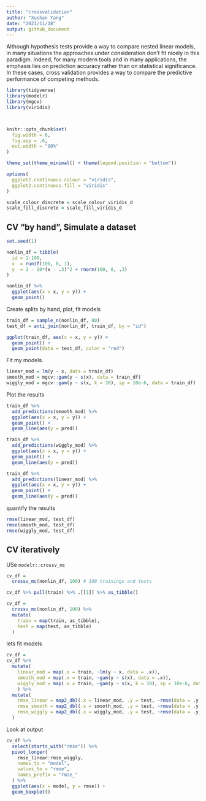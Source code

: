 ```yaml
---
title: "crossvalidation"
author: "Xuehan Yang"
date: "2021/11/18"
output: github_document
---
```


Although hypothesis tests provide a way to compare nested linear models, in many situations the approaches under consideration don’t fit nicely in this paradigm. Indeed, for many modern tools and in many applications, the emphasis lies on prediction accuracy rather than on statistical significance. In these cases, cross validation provides a way to compare the predictive performance of competing methods.

```r
library(tidyverse)
library(modelr)
library(mgcv)
library(viridis)



knitr::opts_chunk$set(
  fig.width = 6,
  fig.asp = .6,
  out.width = "90%"
)

theme_set(theme_minimal() + theme(legend.position = "bottom"))

options(
  ggplot2.continuous.colour = "viridis",
  ggplot2.continuous.fill = "viridis"
)

scale_colour_discrete = scale_colour_viridis_d
scale_fill_discrete = scale_fill_viridis_d
```

## CV "by hand", Simulate a dataset

```r
set.seed(1)

nonlin_df = tibble(
  id = 1:100,
  x  = runif(100, 0, 1),
  y  = 1 - 10*(x - .3)^2 + rnorm(100, 0, .3)  
)

nonlin_df %>% 
  ggplot(aes(x = x, y = y)) +
  geom_point()
```

Create splits by hand, plot, fit models

```r
train_df = sample_n(nonlin_df, 80)
test_df = anti_join(nonlin_df, train_df, by = "id")

ggplot(train_df, aes(x = x, y = y)) +
  geom_point() +
  geom_point(data = test_df, color = "red")

```

Fit my models.

```r
linear_mod = lm(y ~ x, data = train_df)
smooth_mod = mgcv::gam(y ~ s(x), data = train_df)
wiggly_mod = mgcv::gam(y ~ s(x, k = 30), sp = 10e-6, data = train_df)
```

Plot the results

```r
train_df %>% 
  add_predictions(smooth_mod) %>% 
  ggplot(aes(x = x, y = y)) +
  geom_point() +
  geom_line(aes(y = pred))
```

```r
train_df %>% 
  add_predictions(wiggly_mod) %>% 
  ggplot(aes(x = x, y = y)) +
  geom_point() +
  geom_line(aes(y = pred))
```

```r
train_df %>% 
  add_predictions(linear_mod) %>% 
  ggplot(aes(x = x, y = y)) +
  geom_point() +
  geom_line(aes(y = pred))
```

quantify the results

```r
rmse(linear_mod, test_df)
rmse(smooth_mod, test_df)
rmse(wiggly_mod, test_df)
```

## CV iteratively

USe `modelr::crossv_mc`

```r
cv_df = 
  crossv_mc(nonlin_df, 100) # 100 trainings and tests

cv_df %>% pull(train) %>% .[[1]] %>% as_tibble()
```

```r
cv_df = 
  crossv_mc(nonlin_df, 100) %>% 
  mutate(
    train = map(train, as_tibble),
    test = map(test, as_tibble)
  )
```

lets fit models

```r
cv_df = 
cv_df %>% 
  mutate(
    linear_mod = map(.x = train, ~lm(y ~ x, data = .x)),
    smooth_mod = map(.x = train, ~gam(y ~ s(x), data = .x)),
    wiggly_mod = map(.x = train, ~gam(y ~ s(x, k = 30), sp = 10e-6, data = .x))
    ) %>% 
  mutate(
    rmse_linear = map2_dbl(.x = linear_mod, .y = test, ~rmse(data = .y, model = .x)),
    rmse_smooth = map2_dbl(.x = smooth_mod, .y = test, ~rmse(data = .y, model = .x)),
    rmse_wiggly = map2_dbl(.x = wiggly_mod, .y = test, ~rmse(data = .y, model = .x))
  )
```

Look at output
```r
cv_df %>% 
  select(starts_with("rmse")) %>% 
  pivot_longer(
    rmse_linear:rmse_wiggly,
    names_to = "model",
    values_to = "rmse",
    names_prefix = "rmse_"
  ) %>% 
  ggplot(aes(x = model, y = rmse)) +
  geom_boxplot()
```

















